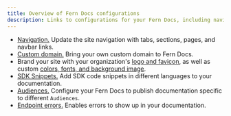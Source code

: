 ```yaml
---
title: Overview of Fern Docs configurations
description: Links to configurations for your Fern Docs, including navigation, custom domain, colors, fonts, logo, favicon, SDK snippets, audiences, and more.
---
```


- [Navigation.](/fern-docs/config/navigation) Update the site navigation with tabs, sections, pages, and navbar links.
- [Custom domain.](/fern-docs/config/branding/custom-domain) Bring your own custom domain to Fern Docs.
- Brand your site with your organization's [logo and favicon](/fern-docs/config/branding/logo-and-favicon), as well as custom [colors, fonts, and background image](/fern-docs/config/branding/colors-fonts-background-image).
- [SDK Snippets.](/fern-docs/config/sdk-snippets) Add SDK code snippets in different languages to your documentation.
- [Audiences.](/fern-docs/config/audiences) Configure your Fern Docs to publish documentation specific to different `Audiences`.
- [Endpoint errors.](/fern-docs/config/endpoint-errors) Enables errors to show up in your documentation.
